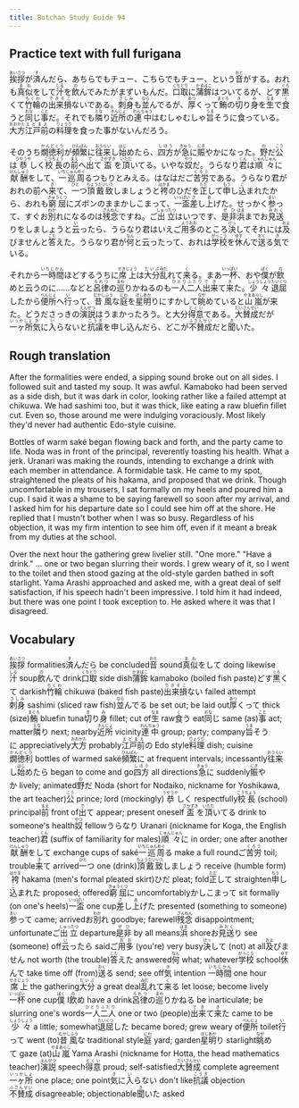 ```yaml
---
title: Botchan Study Guide 94
---
```


## Practice text with full furigana

<p>
<ruby><rb>挨拶</rb><rt>あいさつ</rt></ruby>が<ruby><rb>済</rb><rt>す</rt></ruby>んだら、あちらでもチュー、こちらでもチュー、という<ruby><rb>音</rb><rt>おと</rt></ruby>がする。おれも<ruby><rb>真似</rb><rt>まね</rt></ruby>をして<ruby><rb>汁</rb><rt>しる</rt></ruby>を<ruby><rb>飲</rb><rt>の</rt></ruby>んでみたがまずいもんだ。<ruby><rb>口取</rb><rt>くちとり</rt></ruby>に<ruby><rb>蒲鉾</rb><rt>かまぼこ</rt></ruby>はついてるが、どす<ruby><rb>黒</rb><rt>ぐろ</rt></ruby>くて<ruby><rb>竹輪</rb><rt>ちくわ</rt></ruby>の<ruby><rb>出来損</rb><rt>できそこ</rt></ruby>ないである。<ruby><rb>刺身</rb><rt>さしみ</rt></ruby>も<ruby><rb>並</rb><rt>なら</rt></ruby>んでるが、<ruby><rb>厚</rb><rt>あつ</rt></ruby>くって<ruby><rb>鮪</rb><rt>まぐろ</rt></ruby>の<ruby><rb>切</rb><rt>き</rt></ruby>り<ruby><rb>身</rb><rt>み</rt></ruby>を<ruby><rb>生</rb><rt>なま</rt></ruby>で<ruby><rb>食</rb><rt>く</rt></ruby>うと<ruby><rb>同</rb><rt>おな</rt></ruby>じ<ruby><rb>事</rb><rt>こと</rt></ruby>だ。それでも<ruby><rb>隣</rb><rt>とな</rt></ruby>り<ruby><rb>近所</rb><rt>きんじょ</rt></ruby>の<ruby><rb>連中</rb><rt>れんちゅう</rt></ruby>はむしゃむしゃ<ruby><rb>旨</rb><rt>うま</rt></ruby>そうに食っている。<ruby><rb>大方</rb><rt>おおかた</rt></ruby><ruby><rb>江戸前</rb><rt>えどまえ</rt></ruby>の<ruby><rb>料理</rb><rt>りょうり</rt></ruby>を食った事がないんだろう。
</p>

<p>
そのうち<ruby><rb>燗徳利</rb><rt>かんどくり</rt></ruby>が<ruby><rb>頻繁</rb><rt>ひんぱん</rt></ruby>に<ruby><rb>往来</rb><rt>おうらい</rt></ruby>し<ruby><rb>始</rb><rt>はじ</rt></ruby>めたら、<ruby><rb>四方</rb><rt>しほう</rt></ruby>が<ruby><rb>急</rb><rt>きゅう</rt></ruby>に<ruby><rb>賑</rb><rt>にぎ</rt></ruby>やかになった。<ruby><rb>野</rb><rt>の</rt></ruby>だ<ruby><rb>公</rb><rt>こう</rt></ruby>は<ruby><rb>恭</rb><rt>うやうや</rt></ruby>しく<ruby><rb>校長</rb><rt>こうちょう</rt></ruby>の<ruby><rb>前</rb><rt>まえ</rt></ruby>へ<ruby><rb>出</rb><rt>で</rt></ruby>て<ruby><rb>盃</rb><rt>さかずき</rt></ruby>を<ruby><rb>頂</rb><rt>いただ</rt></ruby>いてる。いやな<ruby><rb>奴</rb><rt>やつ</rt></ruby>だ。うらなり<ruby><rb>君</rb><rt>くん</rt></ruby>は<ruby><rb>順々</rb><rt>じゅんじゅん</rt></ruby>に<ruby><rb>献酬</rb><rt>けんしゅう</rt></ruby>をして、<ruby><rb>一巡周</rb><rt>いちじゅんめぐ</rt></ruby>るつもりとみえる。はなはだご<ruby><rb>苦労</rb><rt>くろう</rt></ruby>である。うらなり君がおれの前へ<ruby><rb>来</rb><rt>き</rt></ruby>て、<ruby><rb>一</rb><rt>ひと</rt></ruby>つ<ruby><rb>頂戴致</rb><rt>ちょうだいいた</rt></ruby>しましょうと<ruby><rb>袴</rb><rt>はかま</rt></ruby>のひだを<ruby><rb>正</rb><rt>ただ</rt></ruby>して<ruby><rb>申</rb><rt>もう</rt></ruby>し<ruby><rb>込</rb><rt>こ</rt></ruby>まれたから、おれも<ruby><rb>窮屈</rb><rt>きゅうくつ</rt></ruby>にズボンのままかしこまって、<ruby><rb>一盃</rb><rt>いっぱい</rt></ruby><ruby><rb>差</rb><rt>さ</rt></ruby>し<ruby><rb>上</rb><rt>あ</rt></ruby>げた。せっかく<ruby><rb>参</rb><rt>まい</rt></ruby>って、すぐお<ruby><rb>別</rb><rt>わか</rt></ruby>れになるのは<ruby><rb>残念</rb><rt>ざんねん</rt></ruby>ですね。ご<ruby><rb>出立</rb><rt>しゅったつ</rt></ruby>はいつです、<ruby><rb>是非</rb><rt>ぜひ</rt></ruby><ruby><rb>浜</rb><rt>はま</rt></ruby>までお<ruby><rb>見送</rb><rt>みおく</rt></ruby>りをしましょうと<ruby><rb>云</rb><rt>い</rt></ruby>ったら、うらなり君はいえご<ruby><rb>用</rb><rt>よう</rt></ruby><ruby><rb>多</rb><rt>おお</rt></ruby>のところ<ruby><rb>決</rb><rt>けっ</rt></ruby>してそれには<ruby><rb>及</rb><rt>およ</rt></ruby>びませんと<ruby><rb>答</rb><rt>こた</rt></ruby>えた。うらなり君が<ruby><rb>何</rb><rt>なん</rt></ruby>と云ったって、おれは<ruby><rb>学校</rb><rt>がっこう</rt></ruby>を<ruby><rb>休</rb><rt>ゆす</rt></ruby>んで<ruby><rb>送</rb><rt>おく</rt></ruby>る<ruby><rb>気</rb><rt>き</rt></ruby>でいる。
</p>

<p>
それから<ruby><rb>一時間</rb><rt>いちじかん</rt></ruby>ほどするうちに<ruby><rb>席上</rb><rt>せきじょう</rt></ruby>は<ruby><rb>大分</rb><rt>だいぶ</rt></ruby><ruby><rb>乱</rb><rt>みだ</rt></ruby>れて<ruby><rb>来</rb><rt>く</rt></ruby>る。まあ<ruby><rb>一杯</rb><rt>いっぱい</rt></ruby>、おや<ruby><rb>僕</rb><rt>ぼく</rt></ruby>が<ruby><rb>飲</rb><rt>の</rt></ruby>めと云うのに……などと<ruby><rb>呂律</rb><rt>ろれつ</rt></ruby>の<ruby><rb>巡</rb><rt>まわ</rt></ruby>りかねるのも<ruby><rb>一人二人</rb><rt>ひとりふたり</rt></ruby><ruby><rb>出来</rb><rt>でき</rt></ruby>て<ruby><rb>来</rb><rt>き</rt></ruby>た。<ruby><rb>少々</rb><rt>しょうしょう</rt></ruby><ruby><rb>退屈</rb><rt>たいくつ</rt></ruby>したから<ruby><rb>便所</rb><rt>べんじょ</rt></ruby>へ<ruby><rb>行</rb><rt>い</rt></ruby>って、<ruby><rb>昔風</rb><rt>むかしふう</rt></ruby>な<ruby><rb>庭</rb><rt>にわ</rt></ruby>を<ruby><rb>星明</rb><rt>ほしあか</rt></ruby>りにすかして<ruby><rb>眺</rb><rt>なが</rt></ruby>めていると<ruby><rb>山嵐</rb><rt>やまあらし</rt></ruby>が来た。どうださっきの<ruby><rb>演説</rb><rt>えんぜつ</rt></ruby>はうまかったろう。と大分<ruby><rb>得意</rb><rt>とくい</rt></ruby>である。<ruby><rb>大賛成</rb><rt>だいさんせい</rt></ruby>だが<ruby><rb>一ヶ所</rb><rt>いっかしょ</rt></ruby><ruby><rb>気</rb><rt>き</rt></ruby>に<ruby><rb>入</rb><rt>い</rt></ruby>らないと<ruby><rb>抗議</rb><rt>こうぎ</rt></ruby>を申し込んだら、どこが<ruby><rb>不賛成</rb><rt>ふさんせい</rt></ruby>だと<ruby><rb>聞</rb><rt>き</rt></ruby>いた。
</p>


## Rough translation

After the formalities were ended, a sipping sound broke out on all sides. I followed suit and tasted my soup. It was awful. Kamaboko had been served as a side dish, but it was dark in color, looking rather like a failed attempt at chikuwa. We had sashimi too, but it was thick, like eating a raw bluefin fillet cut. Even so, those around me were indulging voraciously. Most likely they'd never had authentic Edo-style cuisine.

Bottles of warm saké began flowing back and forth, and the party came to life. Noda was in front of the principal, reverently toasting his health. What a jerk. Uranari was making the rounds, intending to exchange a drink with each member in attendance. A formidable task. He came to my spot, straightened the pleats of his hakama, and proposed that we drink. Though uncomfortable in my trousers, I sat formally on my heels and poured him a cup. I said it was a shame to be saying farewell so soon after my arrival, and I asked him for his departure date so I could see him off at the shore. He replied that I mustn't bother when I was so busy. Regardless of his objection, it was my firm intention to see him off, even if it meant a break from my duties at the school.

Over the next hour the gathering grew livelier still. "One more." "Have a drink." ... one or two began slurring their words. I grew weary of it, so I went to the toilet and then stood gazing at the old-style garden bathed in soft starlight. Yama Arashi approached and asked me, with a great deal of self satisfaction, if his speech hadn't been impressive. I told him it had indeed, but there was one point I took exception to. He asked where it was that I disagreed.


## Vocabulary

<p>
<span className="vocabstudy"><ruby><rb>挨拶</rb><rt>あいさつ</rt></ruby>&nbsp;formalities</span><span className="vocabstudy"><ruby><rb>済</rb><rt>す</rt></ruby>んだら&nbsp;be concluded</span><span className="vocabstudy"><ruby><rb>音</rb><rt>おと</rt></ruby>&nbsp;sound</span><span className="vocabstudy"><ruby><rb>真似</rb><rt>まね</rt></ruby>をして&nbsp;doing likewise</span><span className="vocabstudy"><ruby><rb>汁</rb><rt>しる</rt></ruby>&nbsp;soup</span><span className="vocabstudy"><ruby><rb>飲</rb><rt>の</rt></ruby>んで&nbsp;drink</span><span className="vocabstudy"><ruby><rb>口取</rb><rt>くちとり</rt></ruby>&nbsp;side dish</span><span className="vocabstudy"><ruby><rb>蒲鉾</rb><rt>かまぼこ</rt></ruby>&nbsp;kamaboko (boiled fish paste)</span><span className="vocabstudy">どす<ruby><rb>黒</rb><rt>ぐろ</rt></ruby>くて&nbsp;darkish</span><span className="vocabstudy"><ruby><rb>竹輪</rb><rt>ちくわ</rt></ruby>&nbsp;chikuwa (baked fish paste)</span><span className="vocabstudy"><ruby><rb>出来損</rb><rt>できそこ</rt></ruby>ない&nbsp;failed attempt</span><span className="vocabstudy"><ruby><rb>刺身</rb><rt>さしみ</rt></ruby>&nbsp;sashimi (sliced raw fish)</span><span className="vocabstudy"><ruby><rb>並</rb><rt>なら</rt></ruby>んでる&nbsp;be set out; be laid out</span><span className="vocabstudy"><ruby><rb>厚</rb><rt>あつ</rt></ruby>くって&nbsp;thick (size)</span><span className="vocabstudy"><ruby><rb>鮪</rb><rt>まぐろ</rt></ruby>&nbsp;bluefin tuna</span><span className="vocabstudy"><ruby><rb>切</rb><rt>き</rt></ruby>り<ruby><rb>身</rb><rt>み</rt></ruby>&nbsp;fillet; cut of</span><span className="vocabstudy"><ruby><rb>生</rb><rt>なま</rt></ruby>&nbsp;raw</span><span className="vocabstudy"><ruby><rb>食</rb><rt>く</rt></ruby>う&nbsp;eat</span><span className="vocabstudy"><ruby><rb>同</rb><rt>おな</rt></ruby>じ&nbsp;same (as)</span><span className="vocabstudy"><ruby><rb>事</rb><rt>こと</rt></ruby>&nbsp;act; matter</span><span className="vocabstudy"><ruby><rb>隣</rb><rt>とな</rt></ruby>り&nbsp;next; nearby</span><span className="vocabstudy"><ruby><rb>近所</rb><rt>きんじょ</rt></ruby>&nbsp;vicinity</span><span className="vocabstudy"><ruby><rb>連中</rb><rt>れんちゅう</rt></ruby>&nbsp;group; party; company</span><span className="vocabstudy"><ruby><rb>旨</rb><rt>うま</rt></ruby>そうに&nbsp;appreciatively</span><span className="vocabstudy"><ruby><rb>大方</rb><rt>おおかた</rt></ruby>&nbsp;probably</span><span className="vocabstudy"><ruby><rb>江戸前</rb><rt>えどまえ</rt></ruby>の&nbsp;Edo style</span><span className="vocabstudy"><ruby><rb>料理</rb><rt>りょうり</rt></ruby>&nbsp;dish; cuisine</span>
<span className="vocabstudy"><ruby><rb>燗徳利</rb><rt>かんどくり</rt></ruby>&nbsp;bottles of warmed saké</span><span className="vocabstudy"><ruby><rb>頻繁</rb><rt>ひんぱん</rt></ruby>に&nbsp;at frequent intervals; incessantly</span><span className="vocabstudy"><ruby><rb>往来</rb><rt>おうらい</rt></ruby>し<ruby><rb>始</rb><rt>はじ</rt></ruby>めたら&nbsp;began to come and go</span><span className="vocabstudy"><ruby><rb>四方</rb><rt>しほう</rt></ruby>&nbsp;all directions</span><span className="vocabstudy"><ruby><rb>急</rb><rt>きゅう</rt></ruby>に&nbsp;suddenly</span><span className="vocabstudy"><ruby><rb>賑</rb><rt>にぎ</rt></ruby>やか&nbsp;lively; animated</span><span className="vocabstudy"><ruby><rb>野</rb><rt>の</rt></ruby>だ&nbsp;Noda (short for Nodaiko, nickname for Yoshikawa, the art teacher)</span><span className="vocabstudy"><ruby><rb>公</rb><rt>こう</rt></ruby>&nbsp;prince; lord (mockingly)</span><span className="vocabstudy"><ruby><rb>恭</rb><rt>うやうや</rt></ruby>しく&nbsp;respectfully</span><span className="vocabstudy"><ruby><rb>校長</rb><rt>こうちょう</rt></ruby>&nbsp;(school) principal</span><span className="vocabstudy"><ruby><rb>前</rb><rt>まえ</rt></ruby>&nbsp;front of</span><span className="vocabstudy"><ruby><rb>出</rb><rt>で</rt></ruby>て&nbsp;appear; present oneself</span><span className="vocabstudy"><ruby><rb>盃</rb><rt>さかずき</rt></ruby>を<ruby><rb>頂</rb><rt>いただ</rt></ruby>いてる&nbsp;drink to someone's health</span><span className="vocabstudy"><ruby><rb>奴</rb><rt>やつ</rt></ruby>&nbsp;fellow</span><span className="vocabstudy">うらなり&nbsp;Uranari (nickname for Koga, the English teacher)</span><span className="vocabstudy"><ruby><rb>君</rb><rt>くん</rt></ruby>&nbsp;(suffix of familiarity for males)</span><span className="vocabstudy"><ruby><rb>順々</rb><rt>じゅんじゅん</rt></ruby>に&nbsp;in order; one after another</span><span className="vocabstudy"><ruby><rb>献酬</rb><rt>けんしゅう</rt></ruby>をして&nbsp;exchange cups of saké</span><span className="vocabstudy"><ruby><rb>一巡周</rb><rt>いちじゅんめぐ</rt></ruby>る&nbsp;make a full round</span><span className="vocabstudy">ご<ruby><rb>苦労</rb><rt>くろう</rt></ruby>&nbsp;toil; trouble</span><span className="vocabstudy"><ruby><rb>来</rb><rt>き</rt></ruby>て&nbsp;arrived</span><span className="vocabstudy"><ruby><rb>一</rb><rt>ひと</rt></ruby>つ&nbsp;one (drink)</span><span className="vocabstudy"><ruby><rb>頂戴致</rb><rt>ちょうだいいた</rt></ruby>しましょう&nbsp;receive (humble form)</span><span className="vocabstudy"><ruby><rb>袴</rb><rt>はかま</rt></ruby>&nbsp;hakama (men's formal pleated skirt)</span><span className="vocabstudy">ひだ&nbsp;pleat; fold</span><span className="vocabstudy"><ruby><rb>正</rb><rt>ただ</rt></ruby>して&nbsp;straighten</span><span className="vocabstudy"><ruby><rb>申</rb><rt>もう</rt></ruby>し<ruby><rb>込</rb><rt>こ</rt></ruby>まれた&nbsp;proposed; offered</span><span className="vocabstudy"><ruby><rb>窮屈</rb><rt>きゅうくつ</rt></ruby>に&nbsp;uncomfortably</span><span className="vocabstudy">かしこまって&nbsp;sit formally (on one's heels)</span><span className="vocabstudy"><ruby><rb>一盃</rb><rt>いっぱい</rt></ruby>&nbsp;one cup</span><span className="vocabstudy"><ruby><rb>差</rb><rt>さ</rt></ruby>し<ruby><rb>上</rb><rt>あ</rt></ruby>げた&nbsp;presented (something to someone)</span><span className="vocabstudy"><ruby><rb>参</rb><rt>まい</rt></ruby>って&nbsp;came; arrived</span><span className="vocabstudy">お<ruby><rb>別</rb><rt>わか</rt></ruby>れ&nbsp;goodbye; farewell</span><span className="vocabstudy"><ruby><rb>残念</rb><rt>ざんねん</rt></ruby>&nbsp;disappointment; unfortunate</span><span className="vocabstudy">ご<ruby><rb>出立</rb><rt>しゅったつ</rt></ruby>&nbsp;departure</span><span className="vocabstudy"><ruby><rb>是非</rb><rt>ぜひ</rt></ruby>&nbsp;by all means</span><span className="vocabstudy"><ruby><rb>浜</rb><rt>はま</rt></ruby>&nbsp;shore</span><span className="vocabstudy">お<ruby><rb>見送</rb><rt>みおく</rt></ruby>り&nbsp;see (someone) off</span><span className="vocabstudy"><ruby><rb>云</rb><rt>い</rt></ruby>ったら&nbsp;said</span><span className="vocabstudy">ご<ruby><rb>用多</rb><rt>おお</rt></ruby>&nbsp;(you're) very busy</span><span className="vocabstudy"><ruby><rb>決</rb><rt>けっ</rt></ruby>して&nbsp;(not) at all</span><span className="vocabstudy"><ruby><rb>及</rb><rt>およ</rt></ruby>びません&nbsp;not worth (the trouble)</span><span className="vocabstudy"><ruby><rb>答</rb><rt>こた</rt></ruby>えた&nbsp;answered</span><span className="vocabstudy"><ruby><rb>何</rb><rt>なん</rt></ruby>&nbsp;what; whatever</span><span className="vocabstudy"><ruby><rb>学校</rb><rt>がっこう</rt></ruby>&nbsp;school</span><span className="vocabstudy"><ruby><rb>休</rb><rt>ゆす</rt></ruby>んで&nbsp;take time off (from)</span><span className="vocabstudy"><ruby><rb>送</rb><rt>おく</rt></ruby>る&nbsp;send; see off</span><span className="vocabstudy"><ruby><rb>気</rb><rt>き</rt></ruby>&nbsp;intention</span>
<span className="vocabstudy"><ruby><rb>一時間</rb><rt>いちじかん</rt></ruby>&nbsp;one hour</span><span className="vocabstudy"><ruby><rb>席上</rb><rt>せきじょう</rt></ruby>&nbsp;the gathering</span><span className="vocabstudy"><ruby><rb>大分</rb><rt>だいぶ</rt></ruby>&nbsp;a great deal</span><span className="vocabstudy"><ruby><rb>乱</rb><rt>みだ</rt></ruby>れて<ruby><rb>来</rb><rt>く</rt></ruby>る&nbsp;let loose; become lively</span><span className="vocabstudy"><ruby><rb>一杯</rb><rt>いっぱい</rt></ruby>&nbsp;one cup</span><span className="vocabstudy"><ruby><rb>僕</rb><rt>ぼく</rt></ruby>&nbsp;I</span><span className="vocabstudy"><ruby><rb>飲</rb><rt>の</rt></ruby>め&nbsp;have a drink</span><span className="vocabstudy"><ruby><rb>呂律</rb><rt>ろれつ</rt></ruby>の<ruby><rb>巡</rb><rt>まわ</rt></ruby>りかねる&nbsp;be inarticulate; be slurring one's words</span><span className="vocabstudy"><ruby><rb>一人二人</rb><rt>ひとりふたり</rt></ruby>&nbsp;one or two (people)</span><span className="vocabstudy"><ruby><rb>出来</rb><rt>でき</rt></ruby>て<ruby><rb>来</rb><rt>き</rt></ruby>た&nbsp;came to be</span><span className="vocabstudy"><ruby><rb>少々</rb><rt>しょうしょう</rt></ruby>&nbsp;a little; somewhat</span><span className="vocabstudy"><ruby><rb>退屈</rb><rt>たいくつ</rt></ruby>した&nbsp;became bored; grew weary of</span><span className="vocabstudy"><ruby><rb>便所</rb><rt>べんじょ</rt></ruby>&nbsp;toilet</span><span className="vocabstudy"><ruby><rb>行</rb><rt>い</rt></ruby>って&nbsp;went (to)</span><span className="vocabstudy"><ruby><rb>昔風</rb><rt>むかしふう</rt></ruby>な&nbsp;traditional style</span><span className="vocabstudy"><ruby><rb>庭</rb><rt>にわ</rt></ruby>&nbsp;yard; garden</span><span className="vocabstudy"><ruby><rb>星明</rb><rt>ほしあか</rt></ruby>り&nbsp;starlight</span><span className="vocabstudy"><ruby><rb>眺</rb><rt>なが</rt></ruby>めて&nbsp;gaze (at)</span><span className="vocabstudy"><ruby><rb>山嵐</rb><rt>やまあらし</rt></ruby>&nbsp;Yama Arashi (nickname for Hotta, the head mathematics teacher)</span><span className="vocabstudy"><ruby><rb>演説</rb><rt>えんぜつ</rt></ruby>&nbsp;speech</span><span className="vocabstudy"><ruby><rb>得意</rb><rt>とくい</rt></ruby>&nbsp;proud; self-satisfied</span><span className="vocabstudy"><ruby><rb>大賛成</rb><rt>だいさんせい</rt></ruby>&nbsp;complete agreement</span><span className="vocabstudy"><ruby><rb>一ヶ所</rb><rt>いっかしょ</rt></ruby>&nbsp;one place; one point</span><span className="vocabstudy"><ruby><rb>気</rb><rt>き</rt></ruby>に<ruby><rb>入</rb><rt>い</rt></ruby>らない&nbsp;don't like</span><span className="vocabstudy"><ruby><rb>抗議</rb><rt>こうぎ</rt></ruby>&nbsp;objection</span><span className="vocabstudy"><ruby><rb>不賛成</rb><rt>ふさんせい</rt></ruby>&nbsp;disagreeable; objectionable</span><span className="vocabstudy"><ruby><rb>聞</rb><rt>き</rt></ruby>いた&nbsp;asked</span>
</p>
